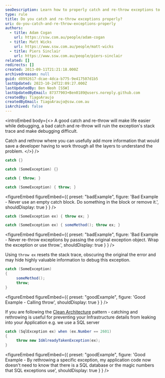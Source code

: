 ```yaml
---
seoDescription: Learn how to properly catch and re-throw exceptions to make debugging easier by preserving stack traces.
type: rule
title: Do you catch and re-throw exceptions properly?
uri: do-you-catch-and-re-throw-exceptions-properly
authors:
  - title: Adam Cogan
    url: https://ssw.com.au/people/adam-cogan
  - title: Matt Wicks
    url: https://www.ssw.com.au/people/matt-wicks
  - title: Piers Sinclair
    url: https://www.ssw.com.au/people/piers-sinclair
related: []
redirects: []
created: 2013-09-11T21:21:18.000Z
archivedreason: null
guid: d8992617-dcae-4dca-b775-9e417507d1b5
lastUpdated: 2023-10-24T22:09:27.000Z
lastUpdatedBy: Ben Neoh [SSW]
lastUpdatedByEmail: 87377903+Ben0189@users.noreply.github.com
createdBy: TiagoAraujo
createdByEmail: TiagoAraujo@ssw.com.au
isArchived: false
---
```


<introEmbed
  body={<>
A good catch and re-throw will make life easier while debugging, a bad catch and re-throw will ruin the exception's stack trace and make debugging difficult.

Catch and rethrow where you can usefully add more information that would save a developer having to work through all the layers to understand the problem.
  </>}
/>
```cs
catch {}

catch (SomeException) {}

catch { throw; }

catch (SomeException) { throw; }
```

<figureEmbed figureEmbed={{
  preset: "badExample",
  figure: 'Bad Example - Never use an empty catch block. Do something in the block or remove it.',
  shouldDisplay: true
} } />


```cs
catch (SomeException ex) { throw ex; }

catch (SomeException ex) { someMethod(); throw ex; }
```

<figureEmbed figureEmbed={{
  preset: "badExample",
  figure: 'Bad Example - Never re-throw exceptions by passing the original exception object. Wrap the exception or use throw.',
  shouldDisplay: true
} } />


Using `throw ex` resets the stack trace, obscuring the original the error and may hide highly valuable information to debug this exception.

```cs
catch (SomeException)
{
     someMethod();
     throw;
}
```

<figureEmbed figureEmbed={{
  preset: "goodExample",
  figure: 'Good Example - Calling throw',
  shouldDisplay: true
} } />


If you are following the [Clean Architecture](https://github.com/jasontaylordev/CleanArchitecture) pattern - catching and rethrowing is useful for preventing your Infrastructure details from leaking into your Application e.g. we use a SQL server

```cs
catch (SqlException ex) when (ex.Number == 2601)
{
     throw new IdAlreadyTakenException(ex);
}
```

<figureEmbed figureEmbed={{
  preset: "goodExample",
  figure: 'Good Example - By rethrowing a specific exception, my application code now doesn\'t need to know that there is a SQL database or the magic numbers that SQL exceptions use',
  shouldDisplay: true
} } />
